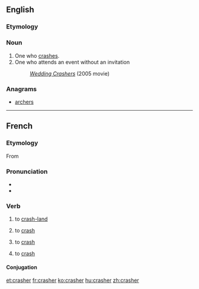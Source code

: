 ==English==

===Etymology===
{{suffix|crash|er|lang=en}}

===Noun===
{{en-noun}}

# One who [[crash]]es.
# One who attends an event without an invitation
#: ''[[w:Wedding Crashers|Wedding Crashers]]'' (2005 movie)

===Anagrams===
* [[archers#English|archers]]

----

==French==

===Etymology===
From {{etyl|en|fr}} {{term|crash|lang=en}}

===Pronunciation===
* {{IPA|/kʁa.ʃe/|lang=fr}}
* {{homophones|lang=fr|cracher}}

===Verb===
{{fr-verb}}

# {{context|of an aircraft|lang=fr}} to [[crash-land]]
# {{context|of a vehicle|lang=fr}} to [[crash]]
# {{context|economics|lang=fr}} to [[crash]]
# {{context|computing|lang=fr}} to [[crash]]

====Conjugation====
{{fr-conj-er|crash|avoir}}

[[et:crasher]]
[[fr:crasher]]
[[ko:crasher]]
[[hu:crasher]]
[[zh:crasher]]